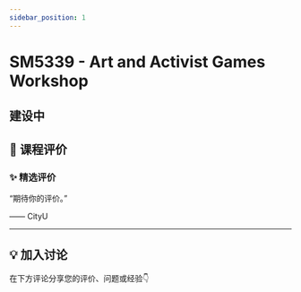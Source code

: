 ```yaml
---
sidebar_position: 1
---
```



# SM5339 - Art and Activist Games Workshop

## 建设中

## **💬 课程评价**

### ✨ **精选评价**
<div className={commentStyles.commentBox}>
    <p className={commentStyles.commentText}>
        “期待你的评价。”
    </p>
    <p className={commentStyles.commentAuthor}>—— CityU</p>
</div>

---

## **💡 加入讨论**

在下方评论分享您的评价、问题或经验👇
<Utterances />

